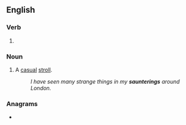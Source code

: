 ==English==

===Verb===
{{head|en|verb form}}

# {{present participle of|en|saunter|nocat=1}}

===Noun===
{{en-noun}}

# A [[casual]] [[stroll]].
#: ''I have seen many strange things in my '''saunterings''' around London.''

===Anagrams===
* {{anagrams|en|a=aeginnrstu|intragenus}}
